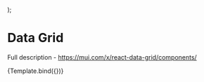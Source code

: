 
<Meta title="Material-UI/Data Display/Data Grid" component={DataGrid} />

  <div style={{ height: 400, width: 600 }}>
    <DataGrid {...args} />
  </div>
);

# Data Grid

Full description - https://mui.com/x/react-data-grid/components/

<Canvas>
  <Story
    name="Primary"
    args={{
      rows: [
        { id: 1, make: 'Toyota', model: 'Celica', price: 35000 },
        { id: 2, make: 'Ford', model: 'Mondeo', price: 32000 },
        { id: 3, make: 'Porsche', model: 'Boxter', price: 72000 },
      ],
      columns: [{ field: 'make' }, { field: 'model' }, { field: 'price' }],
    }}
  >
    {Template.bind({})}
  </Story>
</Canvas>
